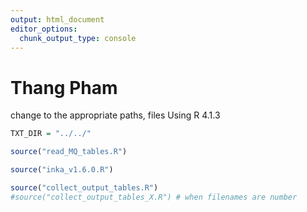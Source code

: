 ---
output: html_document
editor_options: 
  chunk_output_type: console
---

# Thang Pham

change to the appropriate paths, files
Using R 4.1.3

```{r}
TXT_DIR = "../../"

source("read_MQ_tables.R")

source("inka_v1.6.0.R")

source("collect_output_tables.R")
#source("collect_output_tables_X.R") # when filenames are number
```
